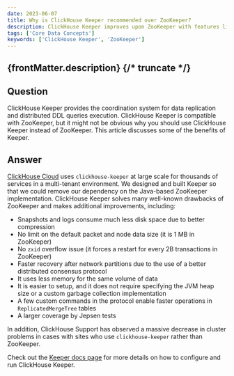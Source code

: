 ```yaml
---
date: 2023-06-07
title: Why is ClickHouse Keeper recommended over ZooKeeper?
description: ClickHouse Keeper improves upon ZooKeeper with features like reduced disk space usage, faster recovery, and less memory consumption, offering better performance for ClickHouse clusters.
tags: ['Core Data Concepts']
keywords: ['ClickHouse Keeper', 'ZooKeeper']
---
```


{frontMatter.description}
{/* truncate */}
---

## Question

ClickHouse Keeper provides the coordination system for data replication and distributed DDL queries execution. ClickHouse Keeper is compatible with ZooKeeper, but it might not be obvious why you should use ClickHouse Keeper instead of ZooKeeper. This article discusses some of the benefits of Keeper.

## Answer

[ClickHouse Cloud](https://console.clickhouse.cloud/) uses `clickhouse-keeper` at large scale for thousands of services in a multi-tenant environment. We designed and built Keeper so that we could remove our dependency on the Java-based ZooKeeper implementation. ClickHouse Keeper solves many well-known drawbacks of ZooKeeper and makes additional improvements, including:

- Snapshots and logs consume much less disk space due to better compression
- No limit on the default packet and node data size (it is 1 MB in ZooKeeper)
- No `zxid` overflow issue (it forces a restart for every 2B transactions in ZooKeeper)
- Faster recovery after network partitions due to the use of a better distributed consensus protocol
- It uses less memory for the same volume of data
- It is easier to setup, and it does not require specifying the JVM heap size or a custom garbage collection implementation
- A few custom commands in the protocol enable faster operations in `ReplicatedMergeTree` tables
- A larger coverage by Jepsen tests

In addition, ClickHouse Support has observed a massive decrease in cluster problems in cases with sites who use `clickhouse-keeper` rather than ZooKeeper.

Check out the [Keeper docs page](https://clickhouse.com/docs/en/guides/sre/keeper/clickhouse-keeper) for more details on how to configure and run ClickHouse Keeper.